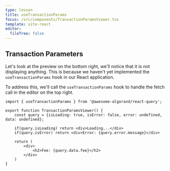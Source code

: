 ```yaml
---
type: lesson
title: useTransactionParams
focus: /src/components/TransactionParamsViewer.tsx
template: vite-react
editor:
  fileTree: false
---
```


## Transaction Parameters

Let's look at the preview on the bottom right, we'll notice that it is not displaying anything.
This is because we haven't yet implemented the `useTransactionParams` hook in our React application.

To address this, we'll call the `useTransactionParams` hook to handle the fetch call in the editor on the top right.


```tsx add={4}
import { useTransactionParams } from '@awesome-algorand/react-query';

export function TransactionParamsViewer() {
    const query = {isLoading: true, isError: false, error: undefined, data: undefined};

    if(query.isLoading) return <div>Loading...</div>
    if(query.isError) return <div>Error: {query.error.message}</div>

    return (
        <div>
            <h2>Fee: {query.data.fee}</h2>
        </div>
    )
}

```
